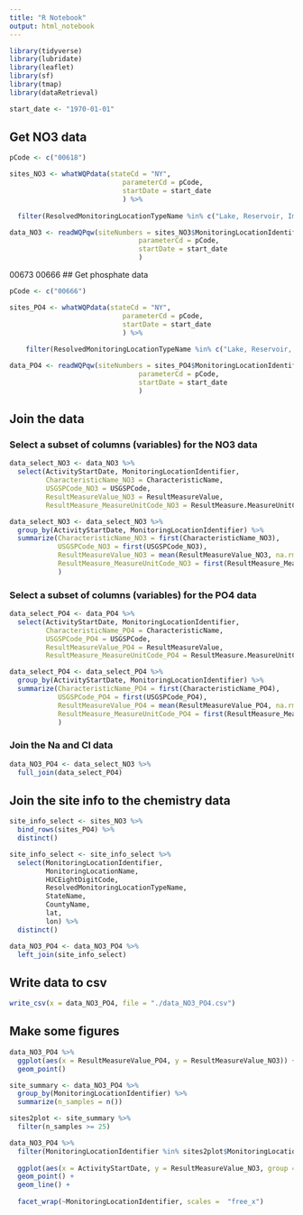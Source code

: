 ```yaml
---
title: "R Notebook"
output: html_notebook
---
```


```r
library(tidyverse)
library(lubridate)
library(leaflet)
library(sf)
library(tmap)
library(dataRetrieval)

```

```r
start_date <- "1970-01-01"
```


## Get NO3 data
```r
pCode <- c("00618")

sites_NO3 <- whatWQPdata(stateCd = "NY", 
                            parameterCd = pCode, 
                            startDate = start_date
                            ) %>% 
  
  filter(ResolvedMonitoringLocationTypeName %in% c("Lake, Reservoir, Impoundment"))
```
```r
data_NO3 <- readWQPqw(siteNumbers = sites_NO3$MonitoringLocationIdentifier,
                                parameterCd = pCode,
                                startDate = start_date
                                )
```
00673
00666
## Get phosphate data
```r
pCode <- c("00666")

sites_PO4 <- whatWQPdata(stateCd = "NY", 
                            parameterCd = pCode, 
                            startDate = start_date
                            ) %>% 
  
    filter(ResolvedMonitoringLocationTypeName %in% c("Lake, Reservoir, Impoundment"))
```

```r
data_PO4 <- readWQPqw(siteNumbers = sites_PO4$MonitoringLocationIdentifier,
                                parameterCd = pCode,
                                startDate = start_date
                                )
```


## Join the data

### Select a subset of columns (variables) for the NO3 data
```r
data_select_NO3 <- data_NO3 %>% 
  select(ActivityStartDate, MonitoringLocationIdentifier, 
         CharacteristicName_NO3 = CharacteristicName, 
         USGSPCode_NO3 = USGSPCode,
         ResultMeasureValue_NO3 = ResultMeasureValue, 
         ResultMeasure_MeasureUnitCode_NO3 = ResultMeasure.MeasureUnitCode)
```

```r
data_select_NO3 <- data_select_NO3 %>% 
  group_by(ActivityStartDate, MonitoringLocationIdentifier) %>% 
  summarize(CharacteristicName_NO3 = first(CharacteristicName_NO3),
            USGSPCode_NO3 = first(USGSPCode_NO3),
            ResultMeasureValue_NO3 = mean(ResultMeasureValue_NO3, na.rm = T),
            ResultMeasure_MeasureUnitCode_NO3 = first(ResultMeasure_MeasureUnitCode_NO3)
            )
```



### Select a subset of columns (variables) for the PO4 data
```r
data_select_PO4 <- data_PO4 %>% 
  select(ActivityStartDate, MonitoringLocationIdentifier, 
         CharacteristicName_PO4 = CharacteristicName, 
         USGSPCode_PO4 = USGSPCode,
         ResultMeasureValue_PO4 = ResultMeasureValue, 
         ResultMeasure_MeasureUnitCode_PO4 = ResultMeasure.MeasureUnitCode)
```

```r
data_select_PO4 <- data_select_PO4 %>% 
  group_by(ActivityStartDate, MonitoringLocationIdentifier) %>% 
  summarize(CharacteristicName_PO4 = first(CharacteristicName_PO4),
            USGSPCode_PO4 = first(USGSPCode_PO4),
            ResultMeasureValue_PO4 = mean(ResultMeasureValue_PO4, na.rm = T),
            ResultMeasure_MeasureUnitCode_PO4 = first(ResultMeasure_MeasureUnitCode_PO4)
            )
```



### Join the Na and Cl data
```r
data_NO3_PO4 <- data_select_NO3 %>% 
  full_join(data_select_PO4)
```
## Join the site info to the chemistry data
```r
site_info_select <- sites_NO3 %>% 
  bind_rows(sites_PO4) %>% 
  distinct()
```

```r
site_info_select <- site_info_select %>% 
  select(MonitoringLocationIdentifier, 
         MonitoringLocationName, 
         HUCEightDigitCode, 
         ResolvedMonitoringLocationTypeName, 
         StateName, 
         CountyName, 
         lat, 
         lon) %>% 
  distinct()
```

```r
data_NO3_PO4 <- data_NO3_PO4 %>% 
  left_join(site_info_select)
```
## Write data to csv
```r
write_csv(x = data_NO3_PO4, file = "./data_NO3_PO4.csv")
```


## Make some figures
```r
data_NO3_PO4 %>% 
  ggplot(aes(x = ResultMeasureValue_PO4, y = ResultMeasureValue_NO3)) +
  geom_point()
```

```r
site_summary <- data_NO3_PO4 %>% 
  group_by(MonitoringLocationIdentifier) %>% 
  summarize(n_samples = n())
```

```r
sites2plot <- site_summary %>% 
  filter(n_samples >= 25)
```


```r
data_NO3_PO4 %>% 
  filter(MonitoringLocationIdentifier %in% sites2plot$MonitoringLocationIdentifier) %>% 
  
  ggplot(aes(x = ActivityStartDate, y = ResultMeasureValue_NO3, group = MonitoringLocationIdentifier)) +
  geom_point() +
  geom_line() +
  
  facet_wrap(~MonitoringLocationIdentifier, scales =  "free_x")
```



